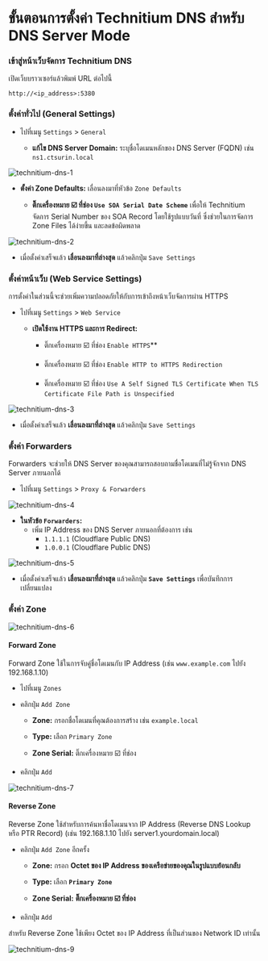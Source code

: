 
# ขั้นตอนการตั้งค่า Technitium DNS สำหรับ DNS Server Mode

### เข้าสู่หน้าเว็บจัดการ Technitium DNS

เปิดเว็บบราวเซอร์แล้วพิมพ์ URL ต่อไปนี้

```
http://<ip_address>:5380
```

### ตั้งค่าทั่วไป (General Settings)

- ไปที่เมนู `Settings` > `General`

  - **แก้ไข DNS Server Domain:** ระบุชื่อโดเมนหลักของ DNS Server (FQDN) เช่น `ns1.ctsurin.local`

![technitium-dns-1](/assets/technitium/technitium-dns-1.png)

- **ตั้งค่า Zone Defaults:** เลื่อนลงมาที่หัวข้อ `Zone Defaults`

  - **ติ๊กเครื่องหมาย ☑️ ที่ช่อง `Use SOA Serial Date Scheme`** เพื่อให้ Technitium จัดการ Serial Number ของ SOA Record โดยใช้รูปแบบวันที่ ซึ่งช่วยในการจัดการ Zone Files ได้ง่ายขึ้น และลดข้อผิดพลาด

![technitium-dns-2](/assets/technitium/technitium-dns-2.png)

- เมื่อตั้งค่าเสร็จแล้ว **เลื่อนลงมาที่ล่างสุด** แล้วคลิกปุ่ม `Save Settings`

### ตั้งค่าหน้าเว็บ (Web Service Settings)

การตั้งค่าในส่วนนี้จะช่วยเพิ่มความปลอดภัยให้กับการเข้าถึงหน้าเว็บจัดการผ่าน HTTPS

- ไปที่เมนู `Settings` \> `Web Service`

  - **เปิดใช้งาน HTTPS และการ Redirect:**

    - ติ๊กเครื่องหมาย ☑️ ที่ช่อง `Enable HTTPS`\*\*

    - ติ๊กเครื่องหมาย ☑️ ที่ช่อง `Enable HTTP to HTTPS Redirection`

    - ติ๊กเครื่องหมาย ☑️ ที่ช่อง `Use A Self Signed TLS Certificate When TLS Certificate File Path is Unspecified`

![technitium-dns-3](/assets/technitium/technitium-dns-3.png)

- เมื่อตั้งค่าเสร็จแล้ว **เลื่อนลงมาที่ล่างสุด** แล้วคลิกปุ่ม `Save Settings`

### ตั้งค่า Forwarders

Forwarders จะช่วยให้ DNS Server ของคุณสามารถสอบถามชื่อโดเมนที่ไม่รู้จักจาก DNS Server ภายนอกได้

- ไปที่เมนู `Settings` > `Proxy & Forwarders`

![technitium-dns-4](/assets/technitium/technitium-dns-4.png)

- **ในหัวข้อ `Forwarders`:**
  - เพิ่ม IP Address ของ DNS Server ภายนอกที่ต้องการ เช่น
    - `1.1.1.1` (Cloudflare Public DNS)
    - `1.0.0.1` (Cloudflare Public DNS)

![technitium-dns-5](/assets/technitium/technitium-dns-5.png)

- เมื่อตั้งค่าเสร็จแล้ว **เลื่อนลงมาที่ล่างสุด** แล้วคลิกปุ่ม **`Save Settings`** เพื่อบันทึกการเปลี่ยนแปลง

### ตั้งค่า Zone

![technitium-dns-6](/assets/technitium/technitium-dns-6.png)

#### Forward Zone

Forward Zone ใช้ในการจับคู่ชื่อโดเมนกับ IP Address (เช่น `www.example.com` ไปยัง 192.168.1.10)

- ไปที่เมนู `Zones`

- คลิกปุ่ม `Add Zone`

  - **Zone:** กรอกชื่อโดเมนที่คุณต้องการสร้าง เช่น `example.local`

  - **Type:** เลือก `Primary Zone`

  - **Zone Serial:** ติ๊กเครื่องหมาย ☑️ ที่ช่อง

- คลิกปุ่ม `Add`

![technitium-dns-7](/assets/technitium/technitium-dns-7.png)

#### Reverse Zone

Reverse Zone ใช้สำหรับการค้นหาชื่อโดเมนจาก IP Address (Reverse DNS Lookup หรือ PTR Record) (เช่น 192.168.1.10 ไปยัง server1.yourdomain.local)

- คลิกปุ่ม `Add Zone` อีกครั้ง

  - **Zone:** กรอก **Octet ของ IP Address ของเครือข่ายของคุณในรูปแบบย้อนกลับ**

  - **Type:** เลือก **`Primary Zone`**

  - **Zone Serial:** **ติ๊กเครื่องหมาย ☑️ ที่ช่อง**

- คลิกปุ่ม `Add`

<Callout type='info'>
สำหรับ Reverse Zone ใช้เพียง Octet ของ IP Address ที่เป็นส่วนของ Network ID เท่านั้น
</Callout>

![technitium-dns-9](/assets/technitium/technitium-dns-9.png)
